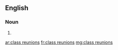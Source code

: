 ==English==

===Noun===
{{head|en}}

# {{plural of|class reunion}}

[[ar:class reunions]]
[[fr:class reunions]]
[[mg:class reunions]]